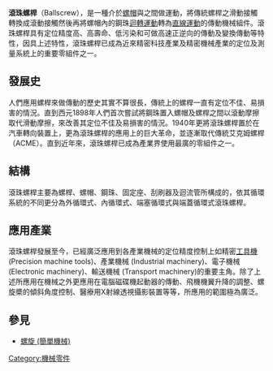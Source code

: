 {{NoteTA
|T=zh-cn:滚珠丝杠; zh-tw:滾珠螺桿;
|1=zh-cn:丝杠; zh-tw:螺桿;
}}

'''滾珠螺桿'''（Ballscrew），是一種{{le|鋼珠|Ball (bearing)}}介於[[螺帽|螺帽]]與{{le|螺桿|leadscrew}}之間做運動，將傳統螺桿之滑動接觸轉換成滾動接觸然後再將螺帽內的鋼珠[[迴轉運動|迴轉運動]]轉為[[直線運動|直線運動]]的傳動機械組件。滾珠螺桿具有定位精度高、高壽命、低污染和可做高速正逆向的傳動及變換傳動等特性，因具上述特性，滾珠螺桿已成為近來精密科技產業及精密機械產業的定位及測量系統上的重要零組件之一。


==發展史==
人們應用螺桿來做傳動的歷史其實不算很長，傳統上的螺桿一直有定位不佳、易損害的情況。直到西元1898年人們首次嘗試將鋼珠置入螺帽及螺桿之間以滾動摩擦取代滑動摩擦，來改善其定位不佳及易損害的情況。1940年更將滾珠螺桿置於在汽車轉向裝置上，更為滾珠螺桿的應用上的巨大革命，並逐漸取代傳統艾克姆螺桿（ACME）。直到近年來，滾珠螺桿已成為產業界使用最廣的零組件之一。

==結構==
滾珠螺桿主要為螺桿、螺帽、鋼珠、固定座、刮刷器及迴流管所構成的，依其循環系統的不同更分為外循環式、內循環式、端塞循環式與端蓋循環式滾珠螺桿。

==應用產業==
滾珠螺桿發展至今，已經廣泛應用到各產業機械的定位精度控制上如精密[[工具機|工具機]] (Precision machine tools)、產業機械 (Industrial machinery)、電子機械 (Electronic machinery)、輸送機械 (Transport machinery)的重要主角。除了上述所應用在機械之外更應用在電腦磁碟機起動器的傳動、飛機機翼升降的調整、螺旋槳的傾斜角度控制、醫療用X射線透視攝影裝置等等，所應用的範圍極為廣泛。

==參見==
*[[螺旋_(簡單機械)|螺旋 (簡單機械)]]

{{齒輪}}

[[Category:機械零件|Category:機械零件]]